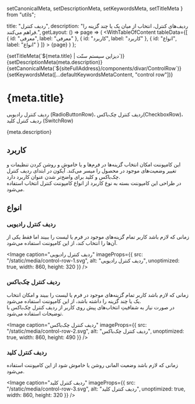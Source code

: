   setCanonicalMeta,
  setDescriptionMeta,
  setKeywordsMeta,
  setTitleMeta
} from "utils";

  title: "ردیف کنترل",
  description:
    "ردیف‌های کنترل‌، انتخاب از میان یک یا چند گزینه را فراهم می‌کنند.",
  getLayout: () => page =>
    (
      <WithTableOfContent
        tableData={[
          { id: "معرفی", label: "معرفی" },
          { id: "کاربرد", label: "کاربرد" },
          { id: "انواع", label: "انواع" }
        ]}
      >
        {page}
      </WithTableOfContent>
    )
};

<Head>
  {setTitleMeta(`${meta.title} | دیزاین سیستم سنّت`)}
  {setDescriptionMeta(meta.description)}
  {setCanonicalMeta(`${siteFullAddress}/components/divar/ControlRow`)}
  {setKeywordsMeta([...defaultKeywordsMetaContent, "control row"])}
</Head>

<h1>
  <span>{meta.title}</span>
  <AnchorButton anchorId="معرفی" />
</h1>

<p data-subtitle>
  ردیف کنترل رادیویی (RadioButtonRow)، ردیف کنترل چک‌باکس(CheckboxRow)، ردیف
  کنترل کلید (SwitchRow)
</p>

<p>{meta.description}</p>

<h2>
  <span>کاربرد</span>
  <AnchorButton anchorId="کاربرد" />
</h2>

<p>
  این کامپوننت‌ امکان انتخاب گزینه‌ها در فرم‌ها و یا خاموش و روشن کردن تنظیمات و
  تغییر وضعیت‌های موجود در محصول را میسر می‌کند. آیکون در ابتدای ردیف کنترل
  چک‌باکس و کلید برای واضح‌تر شدن عنوان کاربرد دارد.
  <br />
  در طراحی این کامپوننت بسته به نوع کاربرد از انواع کامپوننت کنترل‌ انتخاب
  استفاده می‌شود.
</p>

<Divider spaced />

<h2>
  <span>انواع</span>
  <AnchorButton anchorId="انواع" />
</h2>

<h3>
  <span>ردیف کنترل رادیویی</span>
  <AnchorButton anchorId="ردیف کنترل رادیویی" />
</h3>

<p>
  زمانی که لازم باشد کاربر تمام گزینه‌های موجود در فرم یا لیست را ببیند اما فقط
  یکی از آن‌ها را انتخاب کند، از این کامپوننت استفاده می‌شود.
</p>

<Image
  caption="ردیف کنترل رادیویی"
  imageProps={{
    src: "/static/media/control-row-1.svg",
    alt: "ردیف کنترل رادیویی",
    unoptimized: true,
    width: 860,
    height: 320
  }}
/>

<Divider dotted />

<h3>
  <span>ردیف کنترل چک‌باکس</span>
  <AnchorButton anchorId="ردیف کنترل چک‌باکس" />
</h3>

<p>
  زمانی که لازم باشد کاربر تمام گزینه‌های موجود در فرم یا لیست را ببیند و امکان
  انتخاب یک یا چند گزینه را داشته باشد، از این کامپوننت استفاده می‌شود.
  <br />
  در صورت نیاز به شفافیتِ انتخاب‌های پیش روی کاربر از ردیف کنترل چک‌باکس با
  توضیحات استفاده می‌شود.
</p>

<Image
  caption="ردیف کنترل چک‌باکس"
  imageProps={{
    src: "/static/media/control-row-2.svg",
    alt: "ردیف کنترل چک‌باکس",
    unoptimized: true,
    width: 860,
    height: 490
  }}
/>

<Divider dotted />

<h3>
  <span>ردیف کنترل کلید</span>
  <AnchorButton anchorId="ردیف کنترل کلید" />
</h3>

<p>
  زمانی که لازم باشد وضعیت المانی روشن یا خاموش شود از این کامپوننت استفاده
  می‌شود.
</p>

<Image
  caption="ردیف کنترل کلید"
  imageProps={{
    src: "/static/media/control-row-3.svg",
    alt: "ردیف کنترل کلید",
    unoptimized: true,
    width: 860,
    height: 320
  }}
/>
